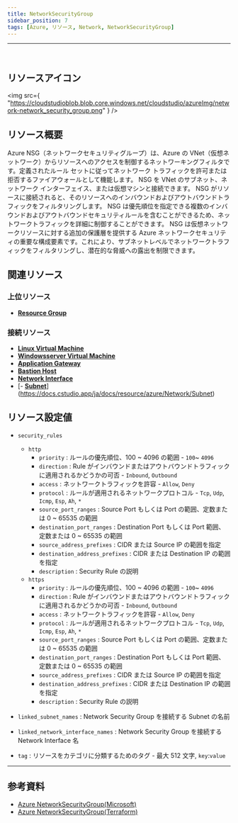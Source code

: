 ```yaml
---
title: NetworkSecurityGroup
sidebar_position: 7
tags: [Azure, リソース, Network, NetworkSecurityGroup]
---
```


<hr />
<br />

## リソースアイコン

<img
    src={
        "https://cloudstudioblob.blob.core.windows.net/cloudstudio/azureImg/network-network_security_group.png"
    }
/>

## リソース概要

Azure NSG（ネットワークセキュリティグループ）は、Azure の VNet（仮想ネットワーク）からリソースへのアクセスを制御するネットワーキングフィルタです。定義されたルール セットに従ってネットワーク トラフィックを許可または拒否するファイアウォールとして機能します。
NSG を VNet のサブネット、ネットワーク インターフェイス、または仮想マシンと接続できます。 NSG がリソースに接続されると、そのリソースへのインバウンドおよびアウトバウンドトラフィックをフィルタリングします。
NSG は優先順位を指定できる複数のインバウンドおよびアウトバウンドセキュリティルールを含むことができるため、ネットワークトラフィックを詳細に制御することができます。
NSG は仮想ネットワークリソースに対する追加の保護層を提供する Azure ネットワークセキュリティの重要な構成要素です。これにより、サブネットレベルでネットワークトラフィックをフィルタリングし、潜在的な脅威への露出を制限できます。

## 関連リソース

### 上位リソース

-   [**Resource Group**](https://docs.cstudio.app/ja/docs/resource/azure/Base/ResourceGroup)

### 接続リソース

-   [**Linux Virtual Machine**](https://docs.cstudio.app/ja/docs/resource/azure/Compute/LinuxVirtualMachine)
-   [**Windowsserver Virtual Machine**](https://docs.cstudio.app/ja/docs/resource/azure/Compute/WindowsserverVirtualMachine)
-   [**Application Gateway**](https://docs.cstudio.app/ja/docs/resource/azure/Network/ApplicationGateway)
-   [**Bastion Host**](https://docs.cstudio.app/ja/docs/resource/azure/Network/BastionHost)
-   [**Network Interface**](https://docs.cstudio.app/ja/docs/resource/azure/Network/NetworkInterface)
-   [- [**Subnet**](https://docs.cstudio.app/ja/docs/resource/azure/Network/Subnet)](https://docs.cstudio.app/ja/docs/resource/azure/Network/Subnet)

## リソース設定値

-   `security_rules`

    -   `http`
        -   `priority` : ルールの優先順位、100 ~ 4096 の範囲 - `100`~ `4096`
        -   `direction` : Rule がインバウンドまたはアウトバウンドトラフィックに適用されるかどうかの可否 - `Inbound`, `Outbound`
        -   `access` : ネットワークトラフィックを許容 - `Allow`, `Deny`
        -   `protocol` : ルールが適用されるネットワークプロトコル - `Tcp`, `Udp`, `Icmp`, `Esp`, `Ah`, `*`
        -   `source_port_ranges` : Source Port もしくは Port の範囲、定数または 0 ~ 65535 の範囲
        -   `destination_port_ranges` : Destination Port もしくは Port 範囲、定数または 0 ~ 65535 の範囲
        -   `source_address_prefixes` : CIDR または Source IP の範囲を指定
        -   `destination_address_prefixes` : CIDR または Destination IP の範囲を指定
        -   `description` : Security Rule の説明
    -   `https`
        -   `priority` : ルールの優先順位、100 ~ 4096 の範囲 - `100`~ `4096`
        -   `direction` : Rule がインバウンドまたはアウトバウンドトラフィックに適用されるかどうかの可否 - `Inbound`, `Outbound`
        -   `access` : ネットワークトラフィックを許容 - `Allow`, `Deny`
        -   `protocol` : ルールが適用されるネットワークプロトコル - `Tcp`, `Udp`, `Icmp`, `Esp`, `Ah`, `*`
        -   `source_port_ranges` : Source Port もしくは Port の範囲、定数または 0 ~ 65535 の範囲
        -   `destination_port_ranges` : Destination Port もしくは Port 範囲、定数または 0 ~ 65535 の範囲
        -   `source_address_prefixes` : CIDR または Source IP の範囲を指定
        -   `destination_address_prefixes` : CIDR または Destination IP の範囲を指定
        -   `description` : Security Rule の説明

-   `linked_subnet_names` : Network Security Group を接続する Subnet の名前

-   `linked_network_interface_names` : Network Security Group を接続する Network Interface 名
-   `tag` : リソースをカテゴリに分類するためのタグ - 最大 512 文字, `key`:`value`

---

## 参考資料

-   [Azure NetworkSecurityGroup(Microsoft)](https://learn.microsoft.com/en-us/azure/virtual-network/network-security-groups-overview)
-   [Azure NetworkSecurityGroup(Terraform)](https://registry.terraform.io/providers/hashicorp/azurerm/latest/docs/resources/network_security_group)
